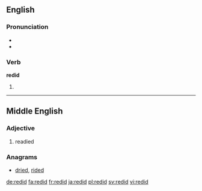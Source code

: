==English==

===Pronunciation===
* {{IPA|/ɹi.dɪd/}}
* {{rhymes|ɪd}}

===Verb===
'''redid'''

# {{en-simple past of|redo}}

----

==Middle English==

===Adjective===
{{head|enm|adjective}}

# readied

===Anagrams===
* [[dried#English|dried]], [[rided#English|rided]]

[[de:redid]]
[[fa:redid]]
[[fr:redid]]
[[ja:redid]]
[[pl:redid]]
[[sv:redid]]
[[vi:redid]]